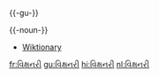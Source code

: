 {{-gu-}}

{{-noun-}}

* [[Wiktionary]]

[[fr:વિક્ષનરી]]
[[gu:વિક્ષનરી]]
[[hi:વિક્ષનરી]]
[[nl:વિક્ષનરી]]